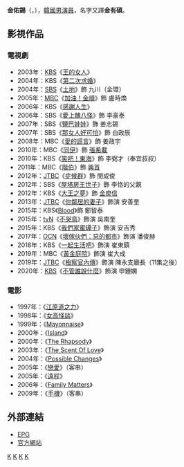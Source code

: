{{藝人
| 姓名 = 金佑錫
| 外文名 = 김유석
| 類型 = 男演員
| image = Kim Yoo-seok.jpg
| 民族 = 
| 國籍 = {{KOR}}
| 出生日期 = {{birth_date_and_age|1966|8|8}}
| 語言 = [[韓語|韓語]]、[[英語|英語]]
| 教育程度 = [[東國大學|東國大學]]戲劇電影學[[學士|學士]]
| 出道日期 = 1997年
|經紀公司 = DMCC Entertainment
| 出道作 = 《[[江原道之力|江原道之力]]》
}}

'''金佑錫'''（{{lang-ko|'''김유석'''}}，{{bd|1966年|8月8日}}），[[韓國|韓國]][[男演員|男演員]]，名字又譯'''金有碩'''。

== 影視作品 ==
=== 電視劇 ===
*2003年：[[韓國放送公社|KBS]]《[[王的女人|王的女人]]》
*2004年：KBS《[[第二次求婚|第二次求婚]]》
*2004年：[[SBS_(韓國)|SBS]]《[[土地_(韓國電視劇)|土地]]》飾 九川（金環）
*2005年：[[文化廣播_(韓國)|MBC]]《[[加油！金順|加油！金順]]》飾 盧時煥
*2006年：KBS《[[感謝人生|感謝人生]]》
*2006年：SBS《[[愛上醜八怪|愛上醜八怪]]》飾 李豪泰
*2007年：SBS《[[鹽巴娃娃|鹽巴娃娃]]》飾 姜志錫
*2007年：SBS《[[殘酷的愛|那女人好可怕]]》飾 白政辰
*2008年：MBC《[[愛的謊言|愛的謊言]]》飾 姜政宇
*2010年：MBC《[[同伊|同伊]]》飾 [[張希載|張希載]]
*2010年：KBS《[[笑吧！東海|笑吧！東海]]》飾 李弼才（奉宜叔叔）
*2011年：MBC《[[階伯_(電視劇)|階伯]]》飾 [[興首|興首]]
*2012年：[[JTBC|JTBC]]《[[症候群_(電視劇)|症候群]]》飾 閔成俊
*2012年：SBS《[[屋塔房王世子|屋塔房王世子]]》飾 李恪的父親
*2012年：KBS《[[大王之夢|大王之夢]]》飾 [[金庾信|金庾信]]
*2013年：[[JTBC|JTBC]]《[[你鄰居的妻子|你鄰居的妻子]]》飾演 安善奎
*2015年：KBS《[[Blood_(電視劇)|Blood]]》飾 鄭智泰
*2015年：[[tvN|tvN]]《[[不哭鳥|不哭鳥]]》飾演 吳南奎
*2015年：KBS《[[我們家蜜罈子|我們家蜜罈子]]》飾演 安吉秀
*2017年：[[OCN|OCN]]《[[壞傢伙們：惡的都市|壞傢伙們：惡的都市]]》飾演 潘俊赫
*2018年：KBS《[[一起生活吧|一起生活吧]]》飾演 崔東鎮
*2019年：MBC《[[黃金庭院|黃金庭院]]》飾演 崔大成
*2019年：[[JTBC|JTBC]]《[[檢察官內傳|檢察官內傳]]》飾演 陳永支廳長（11集之後）
*2020年：[[KBS|KBS]]《[[不管誰說什麼|不管誰說什麼]]》飾演 申鍾嫻

=== 電影 ===
*1997年：《[[江原道之力|江原道之力]]》
*1998年：《[[女高怪談|女高怪談]]》
*1999年：《[[Mayonnaise|Mayonnaise]]》
*2000年：《[[Island|Island]]》
*2000年：《[[The_Rhapsody|The Rhapsody]]》
*2003年：《[[The_Scent_Of_Love|The Scent Of Love]]》
*2004年：《[[Possible_Changes|Possible Changes]]》
*2005年：《[[戀愛_(韓影)|戀愛]]》（客串）
*2005年：《[[遠程|遠程]]》
*2006年：《[[Family_Matters|Family Matters]]》
*2009年：《[[手機_(韓影)|手機]]》（客串）

== 外部連結 ==
*[https://web.archive.org/web/20070829112240/http://epg.epg.co.kr/Star/Profile/index.asp?actor_id=5354 EPG] {{ko icon}}
*[http://www.dmccent.co.kr/contents/star_dmcc_14.htm 官方網站]{{ko}}

[[Category:韓國電視演員|K]]
[[Category:韓國電影演員|K]]
[[Category:東國大學校友|K]]
[[Category:金姓|K]]